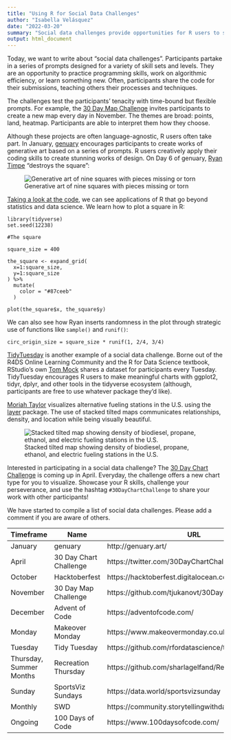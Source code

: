 ```yaml
---
title: "Using R for Social Data Challenges"
author: "Isabella Velásquez"
date: "2022-03-20"
summary: "Social data challenges provide opportunities for R users to showcase their programming skills and test their perseverence."
output: html_document
---
```


Today, we want to write about "social data challenges". Participants partake in a series of prompts designed for a variety of skill sets and levels. They are an opportunity to practice programming skills, work on algorithmic efficiency, or learn something new. Often, participants share the code for their submissions, teaching others their processes and techniques.

The challenges test the participants' tenacity with time-bound but flexible prompts. For example, the [30 Day Map Challenge](https://github.com/tjukanovt/30DayMapChallenge) invites participants to create a new map every day in November. The themes are broad: points, land, heatmap. Participants are able to interpret them how they choose.

Although these projects are often language-agnostic, R users often take part. In January, [genuary](http://genuary.art/) encourages participants to create works of generative art based on a series of prompts. R users creatively apply their coding skills to create stunning works of design. On Day 6 of genuary, [Ryan Timpe](https://twitter.com/ryantimpe) "destroys the square":

![Generative art of nine squares with pieces missing or torn](square.png)

[Taking a look at the code](https://github.com/ryantimpe/genuary2022/blob/main/R/gen_05.R), we can see applications of R that go beyond statistics and data science. We learn how to plot a square in R:

```
library(tidyverse)
set.seed(12238)

#The square

square_size = 400

the_square <- expand_grid(
  x=1:square_size,
  y=1:square_size
) %>%
  mutate(
    color = "#87ceeb"
  )

plot(the_square$x, the_square$y)
```

We can also see how Ryan inserts randomness in the plot through strategic use of functions like `sample()` and `runif()`:

```
circ_origin_size = square_size * runif(1, 2/4, 3/4) 
```

[TidyTuesday](https://github.com/rfordatascience/tidytuesday) is another example of a social data challenge. Borne out of the R4DS Online Learning Community and the R for Data Science textbook, RStudio’s own [Tom Mock](https://twitter.com/thomas_mock) shares a dataset for participants every Tuesday. TidyTuesday encourages R users to make meaningful charts with ggplot2, tidyr, dplyr, and other tools in the tidyverse ecosystem (although, participants are free to use whatever package they’d like).

[Moriah Taylor](https://twitter.com/moriah_taylor58) visualizes alternative fueling stations in the U.S. using the [layer](https://cran.r-project.org/web/packages/layer/index.html) package. The use of stacked tilted maps communicates relationships, density, and location while being visually beautiful.

![Stacked tilted map showing density of biodiesel, propane, ethanol, and electric fueling stations in the U.S.](tt.jpg)

Interested in participating in a social data challenge? The [30 Day Chart Challenge](https://twitter.com/30DayChartChall) is coming up in April. Everyday, the challenge offers a new chart type for you to visualize. Showcase your R skills, challenge your perseverance, and use the hashtag `#30DayChartChallenge` to share your work with other participants!

We have started to compile a list of social data challenges. Please add a comment if you are aware of others.

| Timeframe               | Name                   | URL                                                 |   |
|-------------------------|------------------------|-----------------------------------------------------|---|
| January                 | genuary                | http://genuary.art/                                 |   |
| April                   | 30 Day Chart Challenge | https://twitter.com/30DayChartChall                 |   |
| October                 | Hacktoberfest          | https://hacktoberfest.digitalocean.com/             |   |
| November                | 30 Day Map Challenge   | https://github.com/tjukanovt/30DayMapChallenge      |   |
| December                | Advent of Code         | https://adventofcode.com/                           |   |
| Monday                  | Makeover Monday        | https://www.makeovermonday.co.uk/                   |   |
| Tuesday                 | Tidy Tuesday           | https://github.com/rfordatascience/tidytuesday      |   |
| Thursday, Summer Months | Recreation Thursday    | https://github.com/sharlagelfand/RecreationThursday |   |
| Sunday                  | SportsViz Sundays      | https://data.world/sportsvizsunday                  |   |
| Monthly                 | SWD                    | https://community.storytellingwithdata.com/         |   |
| Ongoing                 | 100 Days of Code       | https://www.100daysofcode.com/                      |   |